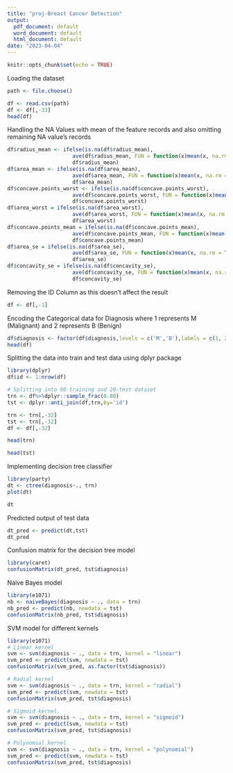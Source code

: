 ---
title: "proj-Breast Cancer Detection"
output:
  pdf_document: default
  word_document: default
  html_document: default
date: "2023-04-04"
---

```{r setup, include=FALSE}
knitr::opts_chunk$set(echo = TRUE)
```

Loading the dataset
```{r}
path <- file.choose()
```

```{r}
df <- read.csv(path)
df <- df[,-33]
head(df)
```

Handling the NA Values with mean of the feature records and also omitting remaining NA value's records
```{r}
df$radius_mean <- ifelse(is.na(df$radius_mean),
                     ave(df$radius_mean, FUN = function(x)mean(x, na.rm = TRUE)),
                     df$radius_mean)
df$area_mean <- ifelse(is.na(df$area_mean),
                     ave(df$area_mean, FUN = function(x)mean(x, na.rm = TRUE)),
                     df$area_mean)
df$concave.points_worst <- ifelse(is.na(df$concave.points_worst),
                     ave(df$concave.points_worst, FUN = function(x)mean(x, na.rm = TRUE)),
                     df$concave.points_worst)
df$area_worst = ifelse(is.na(df$area_worst),
                     ave(df$area_worst, FUN = function(x)mean(x, na.rm = TRUE)),
                     df$area_worst)
df$concave.points_mean = ifelse(is.na(df$concave.points_mean),
                     ave(df$concave.points_mean, FUN = function(x)mean(x, na.rm = TRUE)),
                     df$concave.points_mean)
df$area_se = ifelse(is.na(df$area_se),
                     ave(df$area_se, FUN = function(x)mean(x, na.rm = TRUE)),
                     df$area_se)
df$concavity_se = ifelse(is.na(df$concavity_se),
                     ave(df$concavity_se, FUN = function(x)mean(x, na.rm = TRUE)),
                     df$concavity_se)
```

Removing the ID Column as this doesn't affect the result
```{r}
df <- df[,-1]
```

Encoding the Categorical data for Diagnosis where 1 represents M (Malignant) and 2 represents B (Benign)
```{r}
df$diagnosis <- factor(df$diagnosis,levels = c('M','B'),labels = c(1, 2))
head(df)
```

Splitting the data into train and test data using dplyr package
```{r}
library(dplyr)
df$id <- 1:nrow(df)

# Splitting into 80-training and 20-test dataset
trn <- df%>%dplyr::sample_frac(0.80)
tst <- dplyr::anti_join(df,trn,by='id')
```
```{r}
trn <- trn[,-32]
tst <- trn[,-32]
df <- df[,-32]
```
```{r}
head(trn)
```
```{r}
head(tst)
```

Implementing decision tree classifier
```{r}
library(party)
dt <- ctree(diagnosis~., trn)
plot(dt)
```
```{r}
dt
```
Predicted output of test data
```{r}
dt_pred <- predict(dt,tst)
dt_pred
```
Confusion matrix for the decision tree model
```{r}
library(caret)
confusionMatrix(dt_pred, tst$diagnosis)
```

Naive Bayes model
```{r}
library(e1071)
nb <- naiveBayes(diagnosis ~ ., data = trn)
nb_pred <- predict(nb, newdata = tst)
confusionMatrix(nb_pred, tst$diagnosis)
```

SVM model for different kernels
```{r}
library(e1071)
# Linear kernel
svm <- svm(diagnosis ~ ., data = trn, kernel = "linear")
svm_pred <- predict(svm, newdata = tst)
confusionMatrix(svm_pred, as.factor(tst$diagnosis))
```
```{r}
# Radial kernel
svm <- svm(diagnosis ~ ., data = trn, kernel = "radial")
svm_pred <- predict(svm, newdata = tst)
confusionMatrix(svm_pred, tst$diagnosis)
```
```{r}
# Sigmoid kernel
svm <- svm(diagnosis ~ ., data = trn, kernel = "sigmoid")
svm_pred <- predict(svm, newdata = tst)
confusionMatrix(svm_pred, tst$diagnosis)
```
```{r}
# Polynomial kernel
svm <- svm(diagnosis ~ ., data = trn, kernel = "polynomial")
svm_pred <- predict(svm, newdata = tst)
confusionMatrix(svm_pred, tst$diagnosis)
```







